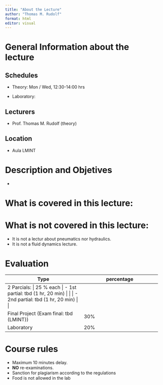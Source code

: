 ```yaml
---
title: "About the Lecture"
author: "Thomas M. Rudolf"
format: html
editor: visual
---
```


# General Information about the lecture

## Schedules

-   Theory: Mon / Wed, 12:30-14:00 hrs

-   Laboratory:

## Lecturers

-   Prof. Thomas M. Rudolf (theory)

## Location

-   Aula LMINT

# Description and Objetives

-   

# What is covered in this lecture:

# What is not covered in this lecture:

-   It is not a lectur about pneumatics nor hydraulics.
-   It is not a fluid dynamics lecture.

# Evaluation

| Type | percentage |
|------------------------------------|------------------------------------|
| 2 Parcials: \| 25 % each \| - 1st partial: tbd (1 hr, 20 min) \| \| \| - 2nd partial: tbd (1 hr, 20 min) \| \| |  |
| Final Project (Exam final: tbd (LMINT)) | 30% |
| Laboratory | 20% |

# Course rules

-   Maximum 10 minutes delay.
-   **NO** re-examinations.
-   Sanction for plagiarism according to the regulations
-   Food is not allowed in the lab
